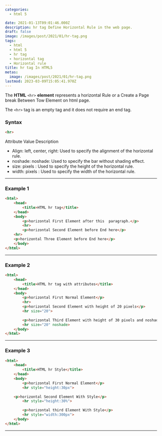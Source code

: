 ```yaml
---
categories:
  - html 5

date: 2021-01-13T09:01:46.000Z
description: hr tag Define Horizontal Rule in the web page.
draft: false
image: /images/post/2021/01/hr-tag.png
tags:
  - html
  - html 5
  - hr tag
  - horizontal tag
  - Horizontal rule
title: hr tag In HTML5
metas:
  image: /images/post/2021/01/hr-tag.png
lastmod: 2023-03-09T15:05:41.970Z
---
```


The **HTML** `<hr>` **element** represents a horizontal Rule or a Create a Page
break Between Tow Element on html page.

The `<hr>` tag is an empty tag and it does not require an end tag.

### Syntax

```html
<hr>
```

Attribute	 Value 	Description

- Align: 	 left, center, right: Used to specify the alignment of the horizontal
  rule.
- noshade:	 noshade: Used to specify the bar without shading effect.
- size:	 pixels :	Used to specify the height of the horizontal rule.
- width: 	 pixels : Used to specify the width of the horizontal rule.

---

### Example 1

```html
<html> 
    <head> 
        <title>HTML hr tag</title> 
    </head> 
    <body> 
        <p>horizontal First Element after this  paragraph.</p> 
        <hr> 
        <p>horizontal Second Element before End here</p> 
	<hr>
  	<p>horizontal Three Element before End here</p> 
    </body> 
</html>
```

---

### Example 2

```html
<html> 
    <head> 
        <title>HTML hr tag with attributes</title> 
    </head> 
    <body> 
        <p>horizontal First Normal Element</p> 
        <hr>     
        <p>horizontal Second Element with height of 20 pixels</p> 
        <hr size="20"> 
           
        <p>horizontal Third Element with height of 30 pixels and noshade.</p> 
        <hr size="20" noshade> 
    </body> 
</html>
```

---

### Example 3

```html
<html> 
    <head> 
        <title>HTML hr Style</title> 
    </head> 
    <body> 
        <p>horizontal First Normal Element</p> 
        <hr style="height:30px">     
       
	<p>horizontal Second Element With Style</p> 
        <hr style="height:30%"> 
           
        <p>horizontal third Element With Style</p> 
        <hr style="width:300px"> 
    </body> 
</html>
```

---
